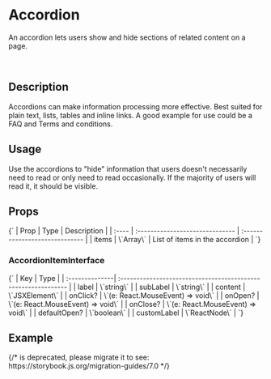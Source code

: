 

<Meta of={AccordionStories} />

# Accordion

An accordion lets users show and hide sections of related content on a page.

<Story of={AccordionStories.Accordion} />

<br />

## Description

Accordions can make information processing more effective. Best suited for plain text, lists, tables and inline links. A good example for use could be a FAQ and Terms and conditions.

## Usage

Use the accordions to "hide" information that users doesn't necessarily need to read or only need to read occasionally. If the majority of users will read it, it should be visible.

## Props

<Markdown>
  {`
  | Prop  | Type                            | Description                    |
  | :---- | :------------------------------ | :----------------------------- |
  | items | \`Array<AccordionItemInterface>\` | List of items in the accordion |
  `}
</Markdown>

### AccordionItemInterface

<Markdown>
  {`
  | Key            | Type                                                           |
  | :--------------| :------------------------------------------------------------- |
  | label          | \`string\`                                                       |
  | subLabel       | \`string\`                                                       |
  | content        | \`JSXElement\`                                                   |
  | onClick?       | \`(e: React.MouseEvent<HTMLButtonElement, MouseEvent>) => void\` |
  | onOpen?        | \`(e: React.MouseEvent<HTMLButtonElement, MouseEvent>) => void\` |
  | onClose?       | \`(e: React.MouseEvent<HTMLButtonElement, MouseEvent>) => void\` |
  | defaultOpen?   | \`boolean\` |
  | customLabel    | \`ReactNode\`                                                 |
  `}
</Markdown>

## Example

<Canvas>
  {/* <Story id="components-accordion--accordion" /> is deprecated, please migrate it to <Story of={referenceToStory} /> see: https://storybook.js.org/migration-guides/7.0 */}

  <Story id="components-accordion--accordion" />
</Canvas>

